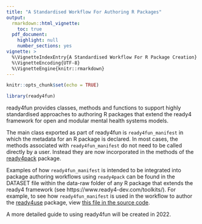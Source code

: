 ```yaml
---
title: "A Standardised Workflow For Authoring R Packages"
output: 
  rmarkdown::html_vignette:
    toc: true
  pdf_document:
    highlight: null
    number_sections: yes
vignette: >
  %\VignetteIndexEntry{A Standardised Workflow For R Package Creation}
  %\VignetteEncoding{UTF-8}
  %\VignetteEngine{knitr::rmarkdown}
---
```

```r
knitr::opts_chunk$set(echo = TRUE)
```
```r
library(ready4fun)
```

ready4fun provides classes, methods and functions to support highly standardised approaches to authoring R packages that extend the ready4 framework for open and modular mental health systems models.

The main class exported as part of ready4fun is `ready4fun_manifest` in which the metadata for an R package is declared. In most cases, the methods associated with `ready4fun_manifest` do not need to be called directly by a user. Instead they are now incorporated in the methods of the [ready4pack](https://ready4-dev.github.io/ready4pack/) package. 

Examples of how `ready4fun_manifest` is intended to be integrated into package authoring workflows using `ready4pack` can be found in the DATASET file within the data-raw folder of any R package that extends the ready4 framework (see https://www.ready4-dev.com/toolkits/). For example, to see how `ready4fun_manifest` is used in the workflow to author the [ready4use](https://ready4-dev.github.io/ready4use/) package, view [this file in the source code](https://github.com/ready4-dev/ready4use/blob/master/data-raw/DATASET.R).

A more detailed guide to using ready4fun will be created in 2022.
